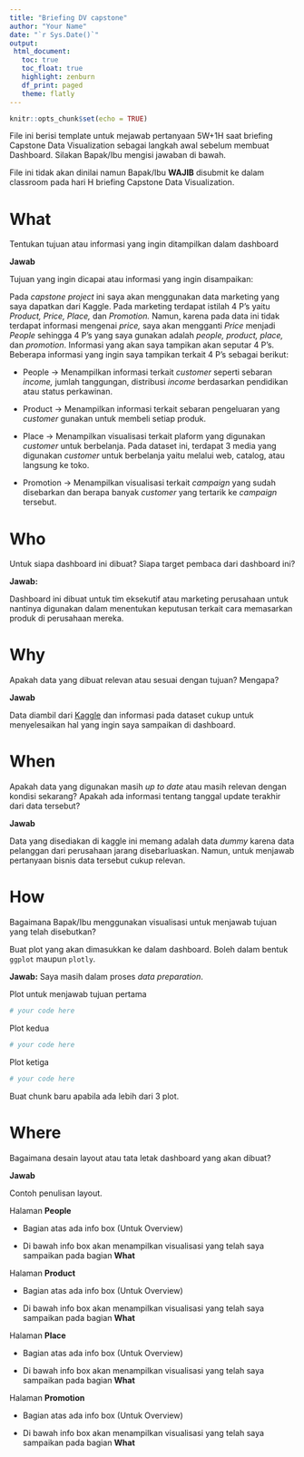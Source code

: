 ```yaml
---
title: "Briefing DV capstone"
author: "Your Name"
date: "`r Sys.Date()`"
output: 
 html_document:
   toc: true
   toc_float: true
   highlight: zenburn
   df_print: paged
   theme: flatly
---
```


```r
knitr::opts_chunk$set(echo = TRUE)
```

File ini berisi template untuk mejawab pertanyaan 5W+1H saat briefing Capstone Data Visualization sebagai langkah awal sebelum membuat Dashboard. Silakan Bapak/Ibu mengisi jawaban di bawah.

File ini tidak akan dinilai namun Bapak/Ibu **WAJIB** disubmit ke dalam classroom pada hari H briefing Capstone Data Visualization.

# What

Tentukan tujuan atau informasi yang ingin ditampilkan dalam dashboard

**Jawab**

Tujuan yang ingin dicapai atau informasi yang ingin disampaikan:

Pada *capstone project* ini saya akan menggunakan data marketing yang saya dapatkan dari Kaggle. Pada marketing terdapat istilah 4 P's yaitu *Product, Price, Place,* dan *Promotion.* Namun, karena pada data ini tidak terdapat informasi mengenai *price,* saya akan mengganti *Price* menjadi *People* sehingga 4 P's yang saya gunakan adalah *people, product, place,* dan *promotion*. Informasi yang akan saya tampikan akan seputar 4 P's. Beberapa informasi yang ingin saya tampikan terkait 4 P's sebagai berikut:

-   People -> Menampilkan informasi terkait *customer* seperti sebaran *income,* jumlah tanggungan, distribusi *income* berdasarkan pendidikan atau status perkawinan.

-   Product -> Menampilkan informasi terkait sebaran pengeluaran yang *customer* gunakan untuk membeli setiap produk.

-   Place -> Menampilkan visualisasi terkait plaform yang digunakan *customer* untuk berbelanja. Pada dataset ini, terdapat 3 media yang digunakan *customer* untuk berbelanja yaitu melalui web, catalog, atau langsung ke toko.

-   Promotion -> Menampilkan visualisasi terkait *campaign* yang sudah disebarkan dan berapa banyak *customer* yang tertarik ke *campaign* tersebut.

# Who

Untuk siapa dashboard ini dibuat? Siapa target pembaca dari dashboard ini?

**Jawab:**

Dashboard ini dibuat untuk tim eksekutif atau marketing perusahaan untuk nantinya digunakan dalam menentukan keputusan terkait cara memasarkan produk di perusahaan mereka.

# Why

Apakah data yang dibuat relevan atau sesuai dengan tujuan? Mengapa?

**Jawab**

Data diambil dari [Kaggle](https://www.kaggle.com/jackdaoud/marketing-data) dan informasi pada dataset cukup untuk menyelesaikan hal yang ingin saya sampaikan di dashboard.

# When

Apakah data yang digunakan masih *up to date* atau masih relevan dengan kondisi sekarang? Apakah ada informasi tentang tanggal update terakhir dari data tersebut?

**Jawab**

Data yang disediakan di kaggle ini memang adalah data *dummy* karena data pelanggan dari perusahaan jarang disebarluaskan. Namun, untuk menjawab pertanyaan bisnis data tersebut cukup relevan.

# How

Bagaimana Bapak/Ibu menggunakan visualisasi untuk menjawab tujuan yang telah disebutkan?

Buat plot yang akan dimasukkan ke dalam dashboard. Boleh dalam bentuk `ggplot` maupun `plotly`.

**Jawab:** Saya masih dalam proses *data preparation*.

Plot untuk menjawab tujuan pertama

```r
# your code here
```

Plot kedua

```r
# your code here
```

Plot ketiga

```r
# your code here
```

Buat chunk baru apabila ada lebih dari 3 plot.

# Where

Bagaimana desain layout atau tata letak dashboard yang akan dibuat?

**Jawab**

Contoh penulisan layout.

Halaman **People**

-   Bagian atas ada info box (Untuk Overview)

-   Di bawah info box akan menampilkan visualisasi yang telah saya sampaikan pada bagian **What**

Halaman **Product**

-   Bagian atas ada info box (Untuk Overview)

-   Di bawah info box akan menampilkan visualisasi yang telah saya sampaikan pada bagian **What**

Halaman **Place**

-   Bagian atas ada info box (Untuk Overview)

-   Di bawah info box akan menampilkan visualisasi yang telah saya sampaikan pada bagian **What**

Halaman **Promotion**

-   Bagian atas ada info box (Untuk Overview)

-   Di bawah info box akan menampilkan visualisasi yang telah saya sampaikan pada bagian **What**
